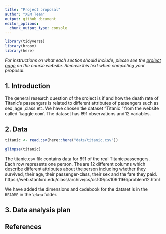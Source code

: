 ```yaml
---
title: "Project proposal"
author: "XEM Team"
output: github_document
editor_options: 
  chunk_output_type: console
---
```


```r
library(tidyverse)
library(broom)
library(here)

```

*For instructions on what each section should include, please see the [project page](https://idsed.digital/assessments/project/#proposal) on the course website. Remove this text when completing your proposal*.

## 1. Introduction
The general research question of the project is  if and how  the death rate of Titanic’s passengers  is related to different attributes of passengers such as sex ,age  ,class etc. We have chosen the dataset “Titanic “ from the website called 'kaggle.com'. The dataset has 891 observations and 12 variables. 

## 2. Data

```r
titanic <- read.csv(here::here("data/titanic.csv"))

glimpse(titanic)
```

The titanic.csv file contains data for 891 of the real Titanic passengers. Each row represents one person. The are 12 different columns which describe different attributes about the person including whether they survived, their age, their passenger-class, their sex and the fare they paid. https://web.stanford.edu/class/archive/cs/cs109/cs109.1166/problem12.html  

We have added the dimensions and codebook for the dataset is in the `README` in the `\data` folder. 

## 3. Data analysis plan


## References


